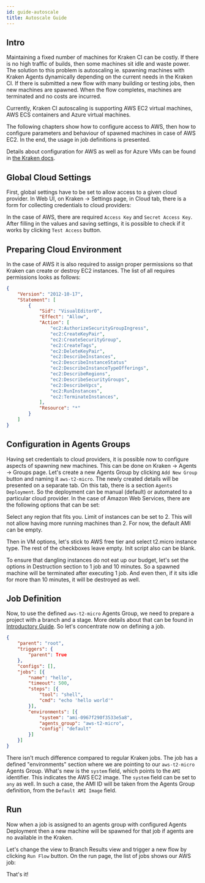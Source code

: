 ```yaml
---
id: guide-autoscale
title: Autoscale Guide
---
```




## Intro

Maintaining a fixed number of machines for Kraken CI can be costly. If
there is no high traffic of builds, then some machines sit idle and
waste power. The solution to this problem is autoscaling ie. spawning
machines with Kraken Agents dynamically depending on the current needs
in the Kraken CI. If there is submitted a new flow with many building
or testing jobs, then new machines are spawned. When the flow
completes, machines are terminated and no costs are incurred.

Currently, Kraken CI autoscaling is supporting AWS EC2 virtual
machines, AWS ECS containers and Azure virtual machines.

The following chapters show how to configure access to AWS, then how
to configure parameters and behaviour of spawned machines in case of
AWS EC2. In the end, the usage in job definitions is presented.

Details about configuration for AWS as well as for Azure VMs can be
found in [the Kraken docs](autoscale-in-cloud).


## Global Cloud Settings

First, global settings have to be set to allow access to a given cloud
provider. In Web UI, on Kraken -> Settings page, in Cloud tab,
there is a form for collecting credentials to cloud providers:

<Screen img="screen-settings-cloud.png" />

In the case of AWS, there are required `Access Key` and `Secret Access
Key`. After filling in the values and saving settings, it is possible
to check if it works by clicking `Test Access` button.


## Preparing Cloud Environment

In the case of AWS it is also required to assign proper permissions so
that Kraken can create or destroy EC2 instances. The list of all requires
permissions looks as follows:

```json
{
    "Version": "2012-10-17",
    "Statement": [
        {
            "Sid": "VisualEditor0",
            "Effect": "Allow",
            "Action": [
                "ec2:AuthorizeSecurityGroupIngress",
                "ec2:CreateKeyPair",
                "ec2:CreateSecurityGroup",
                "ec2:CreateTags",
                "ec2:DeleteKeyPair",
                "ec2:DescribeInstances",
                "ec2:DescribeInstanceStatus"
                "ec2:DescribeInstanceTypeOfferings",
                "ec2:DescribeRegions",
                "ec2:DescribeSecurityGroups",
                "ec2:DescribeVpcs",
                "ec2:RunInstances",
                "ec2:TerminateInstances",
            ],
            "Resource": "*"
        }
    ]
}
```

## Configuration in Agents Groups

Having set credentials to cloud providers, it is possible now to
configure aspects of spawning new machines. This can be done on Kraken
-> Agents -> Groups page.  Let's create a new Agents Group by clicking
`Add New Group` button and naming it `aws-t2-micro`. The newly created
details will be presented on a separate tab. On this tab, there is a
section `Agents Deployment`. So the deployment can be manual (default)
or automated to a particular cloud provider. In the case of Amazon Web
Services, there are the following options that can be set:

<Screen img="screen-agents-groups-cloud-aws.png" />

Select any region that fits you. Limit of instances can be set to
2. This will not allow having more running machines than 2. For now,
the default AMI can be empty.

Then in VM options, let's stick to AWS free tier and select t2.micro
instance type. The rest of the checkboxes leave empty. Init script
also can be blank.

To ensure that dangling instances do not eat up our budget, let's set
the options in Destruction section to 1 job and 10 minutes. So a
spawned machine will be terminated after executing 1 job. And even
then, if it sits idle for more than 10 minutes, it will be destroyed as
well.


## Job Definition

Now, to use the defined `aws-t2-micro` Agents Group, we need to prepare
a project with a branch and a stage. More details about that can be
found in [Introductory Guide](/docs/guide-intro). So let's concentrate
now on defining a job.


```json
{
    "parent": "root",
    "triggers": {
        "parent": True
    },
    "configs": [],
    "jobs": [{
        "name": "hello",
        "timeout": 500,
        "steps": [{
            "tool": "shell",
            "cmd": "echo 'hello world'"
        }],
        "environments": [{
            "system": "ami-0967f290f3533e5a8",
            "agents_group": "aws-t2-micro",
            "config": "default"
        }]
    }]
}
```

There isn't much difference compared to regular Kraken jobs. The job
has a defined "environments" section where we are pointing to our
`aws-t2-micro` Agents Group. What's new is the `system` field, which
points to the `AMI` identifier. This indicates the AWS EC2 image. The
`system` field can be set to `any` as well. In such a case, the AMI ID
will be taken from the Agents Group definition, from the `Default AMI
Image` field.

## Run

Now when a job is assigned to an agents group with configured Agents
Deployment then a new machine will be spawned for that job if agents
are no available in the Kraken.

Let's change the view to Branch Results view and trigger a new flow by
clicking `Run Flow` button. On the run page, the list of jobs shows our
AWS job:

<Screen img="screen-aws-job.png" />

That's it!

